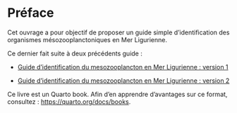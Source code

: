 # Préface {.unnumbered}

Cet ouvrage a pour objectif de proposer un guide simple d'identification des organismes mésozooplanctoniques en Mer Ligurienne.

Ce dernier fait suite à deux précédents guide :

-   [Guide d'identification du mesozooplancton en Mer Ligurienne : version 1](https://econum.github.io/zooimage_mesozooplankton_guide1)

-   [Guide d'identification du mesozooplancton en Mer Ligurienne : version 2](https://econum.github.io/zooimage_mesozooplankton_guide2)

Ce livre est un Quarto book. Afin d'en apprendre d'avantages sur ce format, consultez : <https://quarto.org/docs/books>.
